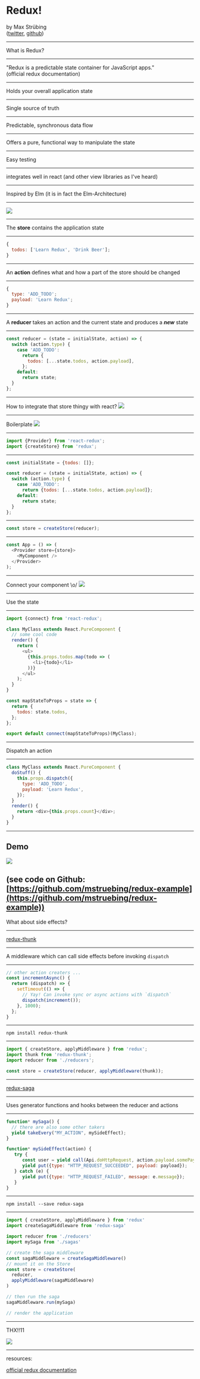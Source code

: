 


<Head>
  <title>Redux</title>
  <meta name="author" content="Max Strübing" />
</Head>

# Redux!

by Max Strübing  
([twitter](https://twitter.com/mxstrbng), [github](https://github.com/mstruebing))

---

What is Redux?

---

"Redux is a predictable state container for JavaScript apps."  
(official redux documentation)

---

Holds your overall application state

---

Single source of truth

---

Predictable, synchronous data flow

---

Offers a pure, functional way to manipulate the state

---

Easy testing

---

integrates well in react (and other view libraries as I've heard)

---

Inspired by Elm (it is in fact the Elm-Architecture)

---

<img src="/images/redux/redux.png" />

---

The **store** contains the application state

---

```js
{
  todos: ['Learn Redux', 'Drink Beer'];
}
```

---

An **action** defines what and how a part of the store should be changed

---

```js
{
  type: 'ADD_TODO';
  payload: 'Learn Redux';
}
```

---

A **reducer** takes an action and the current state and produces a **_new_** state

---

```js
const reducer = (state = initialState, action) => {
  switch (action.type) {
    case 'ADD_TODO':
      return {
        todos: [...state.todos, action.payload],
      };
    default:
      return state;
  }
};
```

---

How to integrate that store thingy with react?
<img src="https://media.giphy.com/media/cMVgEhDeKzPwI/giphy.gif" />

---

Boilerplate
<img src="https://media.giphy.com/media/MRqaXgJUl9fGE1PSy6/giphy.gif" />

---

```js
import {Provider} from 'react-redux';
import {createStore} from 'redux';
```

---

```js
const initialState = {todos: []};

const reducer = (state = initialState, action) => {
  switch (action.type) {
    case 'ADD_TODO':
      return {todos: [...state.todos, action.payload]};
    default:
      return state;
  }
};
```

---

```js
const store = createStore(reducer);
```

---

```js
const App = () => (
  <Provider store={store}>
    <MyComponent />
  </Provider>
);
```

---

Connect your component \o/
<img src="https://media.giphy.com/media/5GoVLqeAOo6PK/giphy.gif" />

---

Use the state

---

```js
import {connect} from 'react-redux';

class MyClass extends React.PureComponent {
  // some cool code
  render() {
    return (
      <ul>
        {this.props.todos.map(todo => (
          <li>{todo}</li>
        ))}
      </ul>
    );
  }
}

const mapStateToProps = state => {
  return {
    todos: state.todos,
  };
};

export default connect(mapStateToProps)(MyClass);
```

---

Dispatch an action

---

```js
class MyClass extends React.PureComponent {
  doStuff() {
    this.props.dispatch({
      type: 'ADD_TODO',
      payload: 'Learn Redux',
    });
  }
  render() {
    return <div>{this.props.count}</div>;
  }
}
```

---

## Demo

<img src="https://media.giphy.com/media/YQitE4YNQNahy/giphy.gif" />


(see code on Github: [https://github.com/mstruebing/redux-example](https://github.com/mstruebing/redux-example))
---

What about side effects?

---

[redux-thunk](https://github.com/reduxjs/redux-thunk)

---

A middleware which can call side effects before invoking `dispatch`

---

```js
// other action creaters ...
const incrementAsync() {
  return (dispatch) => {
    setTimeout(() => {
      // Yay! Can invoke sync or async actions with `dispatch`
      dispatch(increment());
    }, 1000);
  };
}
```

---

```
npm install redux-thunk
```

---

```js
import { createStore, applyMiddleware } from 'redux';
import thunk from 'redux-thunk';
import reducer from './reducers';

const store = createStore(reducer, applyMiddleware(thunk));
```

---

[redux-saga](https://github.com/redux-saga/redux-saga)

---

Uses generator functions and hooks between the reducer and actions

---

```js
function* mySaga() {
  // there are also some other takers
  yield takeEvery("MY_ACTION", mySideEffect); 
}

function* mySideEffect(action) {
   try {
      const user = yield call(Api.doHttpRequest, action.payload.somePayload);
      yield put({type: "HTTP_REQUEST_SUCCEEDED", payload: payload});
   } catch (e) {
      yield put({type: "HTTP_REQUEST_FAILED", message: e.message});
   }
}
```

---

```
npm install --save redux-saga
```

---

```js
import { createStore, applyMiddleware } from 'redux'
import createSagaMiddleware from 'redux-saga'

import reducer from './reducers'
import mySaga from './sagas'

// create the saga middleware
const sagaMiddleware = createSagaMiddleware()
// mount it on the Store
const store = createStore(
  reducer,
  applyMiddleware(sagaMiddleware)
)

// then run the saga
sagaMiddleware.run(mySaga)

// render the application
```

---

THX!!11

<img src="https://media.giphy.com/media/3oEdva9BUHPIs2SkGk/giphy.gif" />

---

resources:

[official redux documentation](https://redux.js.org/)
